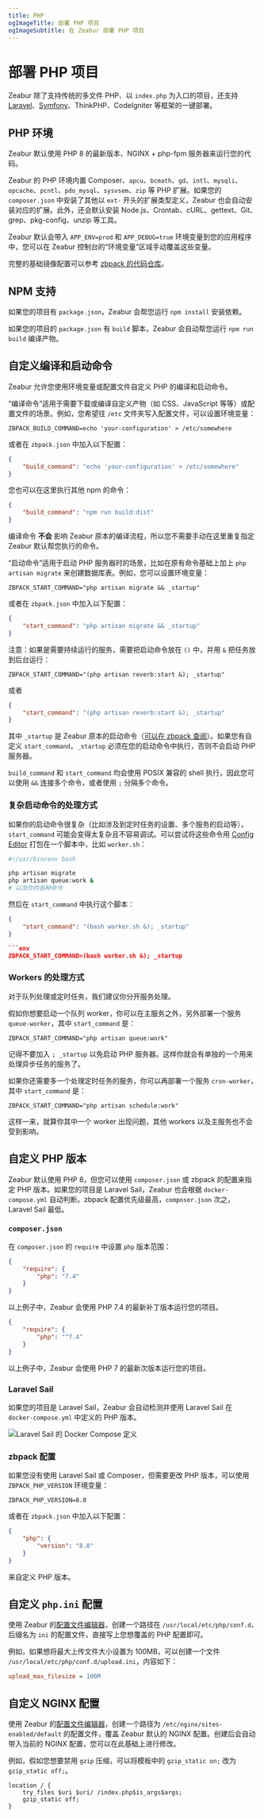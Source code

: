 ```yaml
---
title: PHP
ogImageTitle: 部署 PHP 项目
ogImageSubtitle: 在 Zeabur 部署 PHP 项目
---
```


# 部署 PHP 项目

Zeabur 除了支持传统的多文件 PHP、以 `index.php` 为入口的项目，还支持 [Laravel](./php/laravel)、[Symfony](./php/symfony)、ThinkPHP、CodeIgniter 等框架的一键部署。

## PHP 环境

Zeabur 默认使用 PHP 8 的最新版本、NGINX + php-fpm 服务器来运行您的代码。

Zeabur 的 PHP 环境内置 Composer、`apcu`、`bcmath`、`gd`、`intl`、`mysqli`、`opcache`、`pcntl`、`pdo_mysql`、`sysvsem`、`zip` 等 PHP 扩展。如果您的 `composer.json` 中安装了其他以 `ext-` 开头的扩展类型定义，Zeabur 也会自动安装对应的扩展。此外，还会默认安装 Node.js、Crontab、cURL、gettext、Git、grep、pkg-config、unzip 等工具。

Zeabur 默认会带入 `APP_ENV=prod` 和 `APP_DEBUG=true` 环境变量到您的应用程序中，您可以在 Zeabur 控制台的“环境变量”区域手动覆盖这些变量。

完整的基础镜像配置可以参考 [zbpack 的代码仓库](https://github.com/zeabur/zbpack/blob/main/internal/php/Dockerfile)。

## NPM 支持

如果您的项目有 `package.json`，Zeabur 会帮您运行 `npm install` 安装依赖。

如果您的项目的 `package.json` 有 `build` 脚本，Zeabur 会自动帮您运行 `npm run build` 编译产物。

## 自定义编译和启动命令

Zeabur 允许您使用环境变量或配置文件自定义 PHP 的编译和启动命令。

“编译命令”适用于需要下载或编译自定义产物（如 CSS、JavaScript 等等）或配置文件的场景。例如，您希望往 `/etc` 文件夹写入配置文件，可以设置环境变量：

```env
ZBPACK_BUILD_COMMAND=echo 'your-configuration' > /etc/somewhere
```

或者在 `zbpack.json` 中加入以下配置：

```json filename="zbpack.json"
{
    "build_command": "echo 'your-configuration' > /etc/somewhere"
}
```

您也可以在这里执行其他 npm 的命令：

```json filename="zbpack.json"
{
    "build_command": "npm run build:dist"
}
```

编译命令 **不会** 影响 Zeabur 原本的编译流程，所以您不需要手动在这里重复指定 Zeabur 默认帮您执行的命令。

“启动命令”适用于启动 PHP 服务器时的场景，比如在原有命令基础上加上 `php artisan migrate` 来创建数据库表。例如，您可以设置环境变量：

```env
ZBPACK_START_COMMAND="php artisan migrate && _startup"
```

或者在 `zbpack.json` 中加入以下配置：

```json filename="zbpack.json"
{
    "start_command": "php artisan migrate && _startup"
}
```

注意：如果是需要持续运行的服务，需要把启动命令放在 `()` 中，并用 `&` 把任务放到后台运行：

```env
ZBPACK_START_COMMAND="(php artisan reverb:start &); _startup"
```

或者

```json filename="zbpack.json"
{
    "start_command": "(php artisan reverb:start &); _startup"
}
```

其中 `_startup` 是 Zeabur 原本的启动命令（[可以在 zbpack 查阅](https://github.com/zeabur/zbpack/tree/main/internal/php)）。如果您有自定义 `start_command`，`_startup` 必须在您的启动命令中执行，否则不会启动 PHP 服务器。

`build_command` 和 `start_command` 均会使用 POSIX 兼容的 shell 执行，因此您可以使用 `&&` 连接多个命令，或者使用 `;` 分隔多个命令。

### 复杂启动命令的处理方式

如果你的启动命令很复杂（比如涉及到定时任务的设置、多个服务的启动等），`start_command` 可能会变得太复杂且不容易调试。可以尝试将这些命令用 [Config Editor](/data-management/config-edit) 打包在一个脚本中，比如 `worker.sh`：

```bash filename="worker.sh"
#!/usr/bin/env bash

php artisan migrate
php artisan queue:work &
# 以及你的各种命令
```

然后在 `start_command` 中执行这个脚本：

```json filename="zbpack.json"
{
    "start_command": "(bash worker.sh &); _startup"
}

```env
ZBPACK_START_COMMAND=(bash worker.sh &); _startup
```

### Workers 的处理方式

对于队列处理或定时任务，我们建议你分开服务处理。

假如你想要启动一个队列 worker，你可以在主服务之外，另外部署一个服务 `queue-worker`，其中 `start_command` 是：

```env
ZBPACK_START_COMMAND="php artisan queue:work"
```

记得不要加入 `; _startup` 以免启动 PHP 服务器。这样你就会有单独的一个用来处理异步任务的服务了。

如果你还需要多一个处理定时任务的服务，你可以再部署一个服务 `cron-worker`，其中 `start_command` 是：

```env
ZBPACK_START_COMMAND="php artisan schedule:work"
```

这样一来，就算你其中一个 worker 出现问题，其他 workers 以及主服务也不会受到影响。

## 自定义 PHP 版本

Zeabur 默认使用 PHP 8，但您可以使用 `composer.json` 或 zbpack 的配置来指定 PHP 版本。如果您的项目是 Laravel Sail，Zeabur 也会根据 `docker-compose.yml` 自动判断。zbpack 配置优先级最高，`composer.json` 次之，Laravel Sail 最低。

### `composer.json`

在 `composer.json` 的 `require` 中设置 `php` 版本范围：

```json filename="composer.json"
{
    "require": {
        "php": "7.4"
    }
}
```

以上例子中，Zeabur 会使用 PHP 7.4 的最新补丁版本运行您的项目。

```json filename="composer.json"
{
    "require": {
        "php": "^7.4"
    }
}
```

以上例子中，Zeabur 会使用 PHP 7 的最新次版本运行您的项目。

### Laravel Sail

如果您的项目是 Laravel Sail，Zeabur 会自动检测并使用 Laravel Sail 在 `docker-compose.yml` 中定义的 PHP 版本。

![Laravel Sail 的 Docker Compose 定义](/guides/php/laravel-sail-docker-compose.webp)

### zbpack 配置

如果您没有使用 Laravel Sail 或 Composer，但需要更改 PHP 版本，可以使用 `ZBPACK_PHP_VERSION` 环境变量：

```env
ZBPACK_PHP_VERSION=8.0
```

或者在 `zbpack.json` 中加入以下配置：

```json filename="zbpack.json"
{
    "php": {
        "version": "8.0"
    }
}
```

来自定义 PHP 版本。

## 自定义 `php.ini` 配置

使用 Zeabur 的[配置文件编辑器](/data-management/config-edit)，创建一个路径在 `/usr/local/etc/php/conf.d`、后缀名为 `ini` 的配置文件，直接写上您想覆盖的 PHP 配置即可。

例如，如果想将最大上传文件大小设置为 100MB，可以创建一个文件 `/usr/local/etc/php/conf.d/upload.ini`，内容如下：

```ini filename="/usr/local/etc/php/conf.d/upload.ini"
upload_max_filesize = 100M
```

## 自定义 NGINX 配置

使用 Zeabur 的[配置文件编辑器](/data-management/config-edit)，创建一个路径为 `/etc/nginx/sites-enabled/default` 的配置文件，覆盖 Zeabur 默认的 NGINX 配置。创建后会自动带入当前的 NGINX 配置，您可以在此基础上进行修改。

例如，假如您想要禁用 `gzip` 压缩，可以将模板中的 `gzip_static on;` 改为 `gzip_static off;`。

```nginx filename="/etc/nginx/sites-enabled/default" {3}
location / {
    try_files $uri $uri/ /index.php$is_args$args;
    gzip_static off;
}
```
